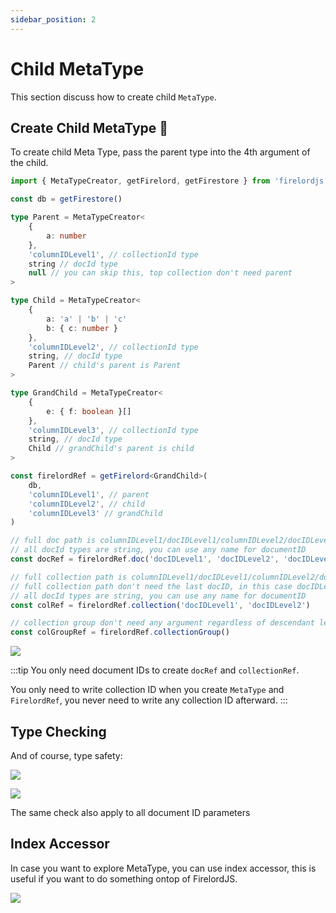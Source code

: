 ```yaml
---
sidebar_position: 2
---
```


# Child MetaType

This section discuss how to create child `MetaType`.


## Create Child MetaType 🦜

To create child Meta Type, pass the parent type into the 4th argument of the child.

```ts
import { MetaTypeCreator, getFirelord, getFirestore } from 'firelordjs'

const db = getFirestore()

type Parent = MetaTypeCreator<
	{
		a: number
	},
	'columnIDLevel1', // collectionId type
	string // docId type
	null // you can skip this, top collection don't need parent
>

type Child = MetaTypeCreator<
	{
		a: 'a' | 'b' | 'c'
		b: { c: number }
	},
	'columnIDLevel2', // collectionId type
	string, // docId type
	Parent // child's parent is Parent
>

type GrandChild = MetaTypeCreator<
	{
		e: { f: boolean }[]
	},
	'columnIDLevel3', // collectionId type
	string, // docId type
	Child // grandChild's parent is child
>

const firelordRef = getFirelord<GrandChild>(
	db,
	'columnIDLevel1', // parent
	'columnIDLevel2', // child
	'columnIDLevel3' // grandChild
)

// full doc path is columnIDLevel1/docIDLevel1/columnIDLevel2/docIDLevel2/columnIDLevel3/docIDLevel3
// all docId types are string, you can use any name for documentID
const docRef = firelordRef.doc('docIDLevel1', 'docIDLevel2', 'docIDLevel3')

// full collection path is columnIDLevel1/docIDLevel1/columnIDLevel2/docIDLevel2/columnIDLevel3
// full collection path don't need the last docID, in this case docIDLevel3
// all docId types are string, you can use any name for documentID
const colRef = firelordRef.collection('docIDLevel1', 'docIDLevel2')

// collection group don't need any argument regardless of descendant level.
const colGroupRef = firelordRef.collectionGroup()
```

<Image
	src="https://github.com/tylim88/FirelordJSDoc/blob/main/static/firelordv2/metaType1.png?raw=true"
	text="relations"
/>

:::tip
You only need document IDs to create `docRef` and `collectionRef`.

You only need to write collection ID when you create `MetaType` and `FirelordRef`, you never need to write any collection ID afterward.
:::

## Type Checking

And of course, type safety:

<Image
	src="https://github.com/tylim88/FirelordJSDoc/blob/main/static/firelordv2/metaType2.png?raw=true"
	text="Unknown collection ID trigger type error"
/>

<Image
	src="https://github.com/tylim88/FirelordJSDoc/blob/main/static/firelordv2/metaType3.png?raw=true"
	text="Missing collection ID trigger type error"
/>

The same check also apply to all document ID parameters

## Index Accessor

In case you want to explore MetaType, you can use index accessor, this is useful if you want to do something ontop of FirelordJS.

<Image
	src="https://github.com/tylim88/FirelordJSDoc/blob/main/static/firelordv2/metaType4.png?raw=true"
	text="Explore MetaType with index accessor."
/>
